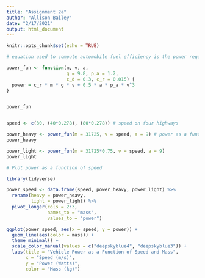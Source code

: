 ```yaml
---
title: "Assignment 2a"
author: "Allison Bailey"
date: "2/17/2021"
output: html_document
---
```


```r
knitr::opts_chunk$set(echo = TRUE)
```

```r
# equation used to compute automobile fuel efficiency is the power require to keep a car moving at a given speed is as follows:

power_fun <- function(m, v, a,
                      g = 9.8, p_a = 1.2,
                      c_d = 0.3, c_r = 0.015) {
  power = c_r * m * g * v + 0.5 * a * p_a * v^3
} 


power_fun



```

```r

speed <- c(30, (40*0.278), (80*0.278)) # speed on four highways

power_heavy <- power_fun(m = 31725, v = speed, a = 9) # power as a function of speed
power_heavy

power_light <- power_fun(m = 31725*0.75, v = speed, a = 9)
power_light


```

```r
# Plot power as a function of speed

library(tidyverse)

power_speed <- data.frame(speed, power_heavy, power_light) %>%
  rename(heavy = power_heavy,
         light = power_light) %>%
  pivot_longer(cols = 2:3,
               names_to = "mass",
               values_to = "power")

ggplot(power_speed, aes(x = speed, y = power)) +
  geom_line(aes(color = mass)) +
  theme_minimal() +
  scale_color_manual(values = c("deepskyblue4", "deepskyblue3")) +
  labs(title = "Vehicle Power as a Function of Speed and Mass",
       x = "Speed (m/s)",
       y = "Power (Watts)",
       color = "Mass (kg)")
```


